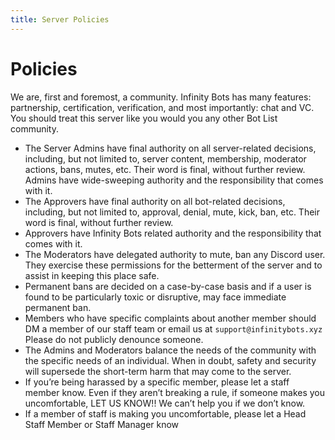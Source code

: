 ```yaml
---
title: Server Policies
---
```


# Policies
We are, first and foremost, a community.
Infinity Bots has many features: partnership, certification, verification, and most importantly: chat and VC.
You should treat this server like you would you any other Bot List community.

 - The Server Admins have final authority on all server-related decisions, including, but not limited to, server content, membership, moderator actions, bans, mutes, etc. Their word is final, without further review. Admins have wide-sweeping authority and the responsibility that comes with it.
 - The Approvers have final authority on all bot-related decisions, including, but not limited to, approval, denial, mute, kick, ban, etc. Their word is final, without further review. 
 - Approvers have Infinity Bots related authority and the responsibility that comes with it.
 - The Moderators have delegated authority to mute, ban any Discord user. They exercise these permissions for the betterment of the server and to assist in keeping this place safe. 
 - Permanent bans are decided on a case-by-case basis and if a user is found to be particularly toxic or disruptive, may face immediate permanent ban.
 - Members who have specific complaints about another member should DM a member of our staff team or email us at `support@infinitybots.xyz` Please do not publicly denounce someone.
 - The Admins and Moderators balance the needs of the community with the specific needs of an individual. When in doubt, safety and security will supersede the short-term harm that may come to the server. 
 - If you’re being harassed by a specific member, please let a staff member know. Even if they aren’t breaking a rule, if someone makes you uncomfortable, LET US KNOW!! We can’t help you if we don’t know. 
 - If a member of staff is making you uncomfortable, please let a Head Staff Member or Staff Manager know
